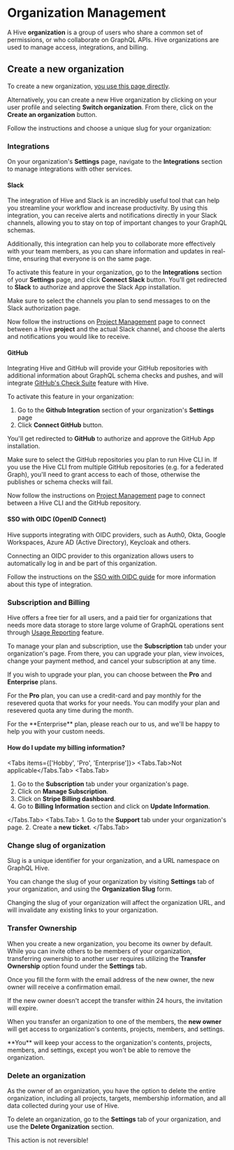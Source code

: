 
# Organization Management

A Hive **organization** is a group of users who share a common set of permissions, or who
collaborate on GraphQL APIs. Hive organizations are used to manage access, integrations, and
billing.

## Create a new organization

To create a new organization, [you use this page directly](https://app.graphql-hive.com/org/new).

Alternatively, you can create a new Hive organization by clicking on your user profile and selecting
**Switch organization**. From there, click on the **Create an organization** button.

<NextImage
  alt="Creating an organization"
  src={newOrgImage}
  className="mt-8 max-w-sm rounded-lg drop-shadow-md"
/>

Follow the instructions and choose a unique slug for your organization:

<NextImage
  alt="Create Organization Form"
  src={orgImage}
  className="mt-8 max-w-lg rounded-lg drop-shadow-md"
/>

### Integrations

On your organization's **Settings** page, navigate to the **Integrations** section to manage
integrations with other services.

#### Slack

The integration of Hive and Slack is an incredibly useful tool that can help you streamline your
workflow and increase productivity. By using this integration, you can receive alerts and
notifications directly in your Slack channels, allowing you to stay on top of important changes to
your GraphQL schemas.

Additionally, this integration can help you to collaborate more effectively with your team members,
as you can share information and updates in real-time, ensuring that everyone is on the same page.

<NextImage
  alt="Hive and Slack Integration"
  src={slackIntegrationImage}
  className="mt-8 max-w-2xl rounded-lg drop-shadow-md"
/>

To activate this feature in your organization, go to the **Integrations** section of your
**Settings** page, and click **Connect Slack** button. You'll get redirected to **Slack** to
authorize and approve the Slack App installation.

<Callout type="info">
  Make sure to select the channels you plan to send messages to on the Slack authorization page.
</Callout>

Now follow the instructions on [Project Management](/docs/management/projects#channels) page to
connect between a Hive **project** and the actual Slack channel, and choose the alerts and
notifications you would like to receive.

#### GitHub

Integrating Hive and GitHub will provide your GitHub repositories with additional information about
GraphQL schema checks and pushes, and will integrate
[GitHub's Check Suite](https://docs.github.com/en/rest/checks/suites?apiVersion=2022-11-28) feature
with Hive.

To activate this feature in your organization:

1. Go to the **Github Integration** section of your organization's **Settings** page
2. Click **Connect GitHub** button.

You'll get redirected to **GitHub** to authorize and approve the GitHub App installation.

<Callout type="info">
  Make sure to select the GitHub repositories you plan to run Hive CLI in. If you use the Hive CLI
  from multiple GitHub repositories (e.g. for a federated Graph), you'll need to grant access to
  each of those, otherwise the publishes or schema checks will fail.
</Callout>

Now follow the instructions on [Project Management](/docs/management/projects#github-repository)
page to connect between a Hive CLI and the GitHub repository.

#### SSO with OIDC (OpenID Connect)

Hive supports integrating with OIDC providers, such as Auth0, Okta, Google Workspaces, Azure AD
(Active Directory), Keycloak and others.

Connecting an OIDC provider to this organization allows users to automatically log in and be part of
this organization.

Follow the instructions on the [SSO with OIDC guide](/docs/management/sso-oidc-provider) for more
information about this type of integration.

### Subscription and Billing

Hive offers a free tier for all users, and a paid tier for organizations that needs more data
storage to store large volume of GraphQL operations sent through
[Usage Reporting](/docs/schema-registry/usage-reporting) feature.

To manage your plan and subscription, use the **Subscription** tab under your organization's page.
From there, you can upgrade your plan, view invoices, change your payment method, and cancel your
subscription at any time.

If you wish to upgrade your plan, you can choose between the **Pro** and **Enterprise** plans.

For the **Pro** plan, you can use a credit-card and pay monthly for the resevered quota that works
for your needs. You can modify your plan and resevered quota any time during the month.

<ContactTextLink>
  For the **Enterprise** plan, please reach our to us, and we'll be happy to help you with your
  custom needs.
</ContactTextLink>

#### How do I update my billing information?

<Tabs items={['Hobby', 'Pro', 'Enterprise']}>
  <Tabs.Tab>Not applicable</Tabs.Tab>
  <Tabs.Tab>
   1. Go to the **Subscription** tab under your organization's page.
   2. Click on **Manage Subscription**.
   3. Click on **Stripe Billing dashboard**.
   4. Go to **Billing Information** section and click on **Update Information**.

  </Tabs.Tab>
  <Tabs.Tab>
    1. Go to the **Support** tab under your organization's page.
    2. Create a **new ticket**.
  </Tabs.Tab>
</Tabs>

### Change slug of organization

Slug is a unique identifier for your organization, and a URL namespace on GraphQL Hive.

You can change the slug of your organization by visiting **Settings** tab of your organization, and
using the **Organization Slug** form.

<Callout type="warning">
  Changing the slug of your organization will affect the organization URL, and will invalidate any
  existing links to your organization.
</Callout>

### Transfer Ownership

When you create a new organization, you become its owner by default. While you can invite others to
be members of your organization, transferring ownership to another user requires utilizing the
**Transfer Ownership** option found under the **Settings** tab.

Once you fill the form with the email address of the new owner, the new owner will receive a
confirmation email.

If the new owner doesn't accept the transfer within 24 hours, the invitation will expire.

When you transfer an organization to one of the members, the **new owner** will get access to
organization's contents, projects, members, and settings.

<Callout type="info">
  **You** will keep your access to the organization's contents, projects, members, and settings,
  except you won't be able to remove the organization.
</Callout>

### Delete an organization

As the owner of an organization, you have the option to delete the entire organization, including
all projects, targets, membership information, and all data collected during your use of Hive.

To delete an organization, go to the **Settings** tab of your organization, and use the **Delete
Organization** section.

<Callout type="warning">This action is not reversible!</Callout>
